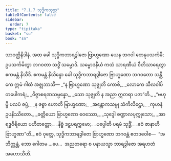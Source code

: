 ```yaml
---
title: "7.1.7 သုဒ္ဓိကသုတ္တ"
tableOfContents: false
sidebar:
  order: 7
type: "tipitaka"
basket: "su"
book: "sn"
---
```



<DynamicBreadcrumb />

<Division number="193" book="sn" e="ch" v="18" p="307">

<Paragraph number="1168" book="sn">
သာဝတ္ထိနိဒါနံ. အထ ခေါ သုဒ္ဓိကဘာရဒွါဇော ဗြာဟ္မဏော ယေန ဘဂဝါ တေနုပသင်္ကမိ; ဥပသင်္ကမိတွာ ဘဂဝတာ သဒ္ဓိံ သမ္မောဒိ. သမ္မောဒနီယံ ကထံ သာရဏီယံ ဝီတိသာရေတွာ ဧကမန္တံ နိသီဒိ. ဧကမန္တံ နိသိန္နော ခေါ သုဒ္ဓိကဘာရဒွါဇော ဗြာဟ္မဏော ဘဂဝတော သန္တိကေ ဣမံ ဂါထံ အဇ္ဈဘာသိ—
</Paragraph>

<Paragraph number="1169" type="verses" book="sn">
_“န ဗြာဟ္မဏော သုဇ္ဈတိ ကောစိ,_  
_လောကေ သီလဝါပိ တပေါကရံ;_  
_ဝိဇ္ဇာစရဏသမ္ပန္နော,_  
_သော သုဇ္ဈတိ န အညာ ဣတရာ ပဇာ”တိ._  

</Paragraph>

<Paragraph number="1170" type="verses" book="sn">
_“ဗဟုမ္ပိ ပလပံ ဇပ္ပံ,_  
_န ဇစ္စာ ဟောတိ ဗြာဟ္မဏော;_  
_အန္တောကသမ္ဗု သံကိလိဋ္ဌော,_  
_ကုဟနံ ဥပနိဿိတော._  

</Paragraph>

<Paragraph number="1171" type="verses" book="sn">
_ခတ္တိယော ဗြာဟ္မဏော ဝေဿော,_  
_သုဒ္ဒေါ စဏ္ဍာလပုက္ကုသော;_  
_အာရဒ္ဓဝီရိယော ပဟိတတ္တော,_  
_နိစ္စံ ဒဠှပရက္ကမော;_  
_ပပ္ပေါတိ ပရမံ သုဒ္ဓိံ,_  
_ဧဝံ ဇာနာဟိ ဗြာဟ္မဏာ”တိ._  

</Paragraph>

<Paragraph number="1172" book="sn">
ဧဝံ ဝုတ္တေ, သုဒ္ဓိကဘာရဒွါဇော ဗြာဟ္မဏော ဘဂဝန္တံ ဧတဒဝေါစ—  “အဘိက္ကန္တံ, ဘော ဂေါတမ …ပေ…  အညတရော စ ပနာယသ္မာ ဘာရဒွါဇော အရဟတံ အဟောသီတိ.
</Paragraph>
</Division>